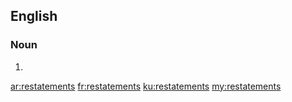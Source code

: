 ==English==

===Noun===
{{head|en}}

# {{plural of|restatement}}

[[ar:restatements]]
[[fr:restatements]]
[[ku:restatements]]
[[my:restatements]]